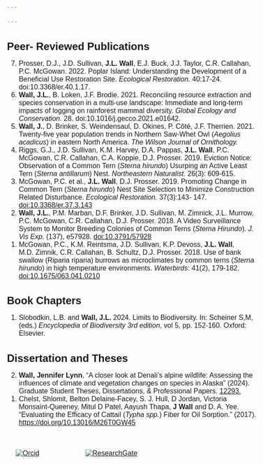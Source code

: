 ```yaml
---

---
```


<style type="text/css">
  h1 { font-family: Arial; font-size: 18pt; }
  h2 { font-family: Arial; font-size: 11pt; line-height: 0.6;}
  body { font-family: Arial; font-size: 12pt; }
</style>

<script>
  $(document).ready(function(){
    $head = $('#header');
    $head.prepend('<img src=\"HOMA.JPG\" style=\"float:center;\" >')
  });
</script>

# Peer- Reviewed Publications

<ol reversed>
  <li>Prosser, D.J., J.D. Sullivan, **J.L. Wall**, E.J. Buck, J.J. Taylor, C.R. Callahan, P.C. McGowan. 2022. Poplar Island: Understanding the Development of a Beneficial Use Restoration Site. *Ecological Restoration.* 40:17-24. doi:10.3368/er.40.1.17.</li>
    
  <li>**Wall, J.L.**, B. Loken, J.F. Brodie. 2021. Reconciling resource extraction and species conservation in a multi-use landscape: Immediate and long-term impacts of logging on rainforest mammal diversity. *Global Ecology and Conservation.* 28. doi:10.1016/j.gecco.2021.e01642.</li>
  
  <li>**Wall, J.**, D. Brinker, S. Weindensaul, D. Okines, P. Côté, J.F. Therrien. 2021. Twenty-five year population trends in Northern Saw-Whet Owl (*Aegolius acadicus*) in eastern North America. *The Wilson Journal of Ornithology.*</li>
  
  <li>Riggs, G.J., J.D. Sullivan, K.M. Harvey, D.A. Pappas, **J.L. Wall**, P.C. McGowan, C.R. Callahan, C.A. Koppie, D.J. Prosser. 2019. Eviction Notice: Observation of a Common Tern (*Sterna hirundo*) Usurping an Active Least Tern (*Sterna antillarum*) Nest. *Northeastern Naturalist.* 26(3): 609-615.</li>
  
  <li>McGowan, P.C. et al., **J.L. Wall**, D.J. Prosser. 2019. Promoting Change in Common Tern (*Sterna hirundo*) Nest Site Selection to Minimize Construction Related Disturbance. *Ecological Restoration.* 37(3):143- 147. [doi:10.3368/er.37.3.143](https://er.uwpress.org/content/37/3/143)</li>
  
  <li>**Wall, J.L.**, P.M. Marban, D.F. Brinker, J.D. Sullivan, M. Zimnick, J.L. Murrow, P.C. McGowan, C.R. Callahan, D.J. Prosser. 2018. A Video Surveillance System to Monitor Breeding Colonies of Common Terns (*Sterna Hirundo*). *J. Vis Exp.* (137), e57928. [doi:10.3791/57928](https://app.jove.com/t/57928/a-video-surveillance-system-to-monitor-breeding-colonies-common-terns)</li>
  
  <li>McGowan, P.C., K.M. Reintsma, J.D. Sullivan, K.P. Devoss, **J.L. Wall**, M.D. Zimnik, C.R. Callahan, B. Schultz, D.J. Prosser. 2018. Use of bank swallow (Riparia riparia) burrows as microclimates by common terns (*Sterna hirundo*) in high temperature environments. *Waterbirds*: 41(2), 179-182. [doi:10.1675/063.041.0210](https://bioone.org/journals/waterbirds/volume-41/issue-2/063.041.0210/Use-of-Bank-Swallow-Riparia-riparia-Burrows-as-Shelter-by/10.1675/063.041.0210.short)</li>
</ol>

# Book Chapters

<ol reverse>
  <li>Slobodkin, L.B. and **Wall, J.L.** 2024. Limits to Biodiversity. In: Scheiner S,M, (eds.) *Encyclopedia of Biodiversity 3rd edition*, vol 5, pp. 152-160. Oxford: Elsevier.</li>
</ol>

# Dissertation and Theses

<ol reversed>
  <li>**Wall, Jennifer Lynn**, "A closer look at Denali's alpine wildlife: Assessing the influences of climate and vegetation changes on species in Alaska" (2024). Graduate Student Theses, Dissertations, & Professional Papers. [12293.](https://scholarworks.umt.edu/etd/12293)</li>
  <li>Chelst, Shlomit, Belton Delaine-Facey, S. J. Hull, D Jordan, Victoria Monsaint-Queeney, Mitul D Patel, Aayush Thapa, **J Wall** and D. A. Yee. “Evaluating the Efficacy of Cattail (*Typha spp.*) Fiber for Oil Sorption.” (2017). [https://doi.org/10.13016/M26T0GW45](https://drum.lib.umd.edu/items/e13df64c-b690-4b91-8e5e-c3ca8166361b)</li>
  
</ol>

<div style="width:120px; float:left; padding:20px">
[![Orcid](orcid.logo.png)](https://orcid.org/0000-0003-2521-9642)
</div>


<div style="width:200px; float:left; padding:20px">
[![ResearchGate](researchgate.logo.png)](https://www.researchgate.net/profile/Jennifer-Wall-4)
</div>
